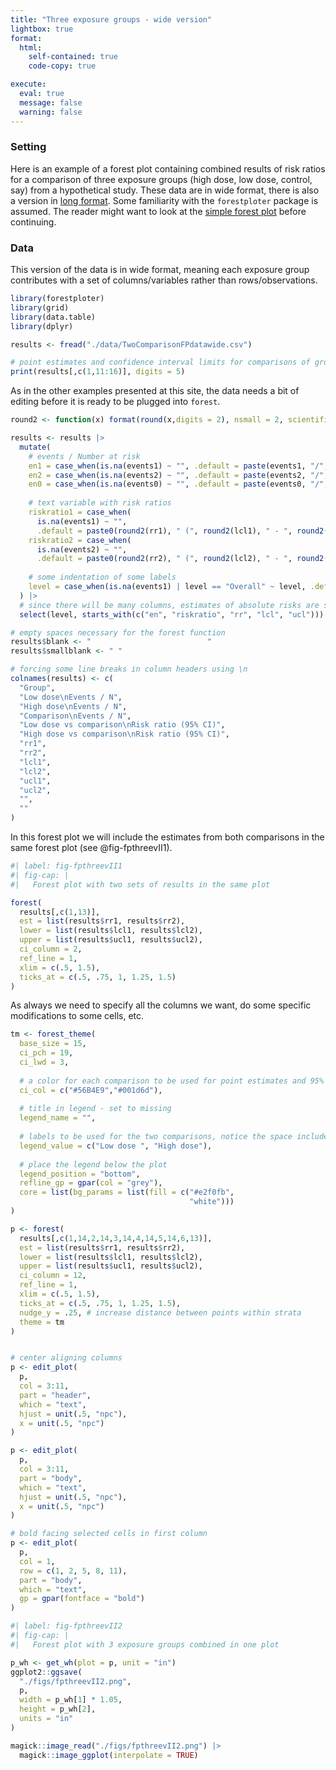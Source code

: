 ```yaml
---
title: "Three exposure groups - wide version"
lightbox: true
format:
  html:
    self-contained: true
    code-copy: true

execute:
  eval: true
  message: false
  warning: false
---
```

### Setting
Here is an example of a forest plot containing combined results of risk ratios for a comparison of three exposure groups (high dose, low dose, control, say) from a hypothetical study. These data are in wide format, there is also a version in [long format](ThreeGroupsV1.qmd). Some familiarity with the `forestploter` package is assumed. The reader might want to look at the [simple forest plot](OneSimplePlot.qmd) before continuing.

### Data

This version of the data is in wide format, meaning each exposure group contributes with a set of columns/variables rather than rows/observations.


```r
library(forestploter)
library(grid)
library(data.table)
library(dplyr)

results <- fread("./data/TwoComparisonFPdatawide.csv")

# point estimates and confidence interval limits for comparisons of groups 1 and 2 against group 0
print(results[,c(1,11:16)], digits = 5)
```

As in the other examples presented at this site, the data needs a bit of editing before it is ready to be plugged into `forest`.

```r
round2 <- function(x) format(round(x,digits = 2), nsmall = 2, scientific = FALSE)

results <- results |>
  mutate(
    # events / Number at risk
    en1 = case_when(is.na(events1) ~ "", .default = paste(events1, "/", n1)),
    en2 = case_when(is.na(events2) ~ "", .default = paste(events2, "/", n2)),
    en0 = case_when(is.na(events0) ~ "", .default = paste(events0, "/", n0)),
    
    # text variable with risk ratios
    riskratio1 = case_when(
      is.na(events1) ~ "",
      .default = paste0(round2(rr1), " (", round2(lcl1), " - ", round2(ucl1), ")")),
    riskratio2 = case_when(
      is.na(events2) ~ "",
      .default = paste0(round2(rr2), " (", round2(lcl2), " - ", round2(ucl2), ")")),
    
    # some indentation of some labels
    level = case_when(is.na(events1) | level == "Overall" ~ level, .default = paste(" ", level))
  ) |>
  # since there will be many columns, estimates of absolute risks are suppressed
  select(level, starts_with(c("en", "riskratio", "rr", "lcl", "ucl")))

# empty spaces necessary for the forest function
results$blank <- "                          "
results$smallblank <- " "

# forcing some line breaks in column headers using \n
colnames(results) <- c(
  "Group",
  "Low dose\nEvents / N",
  "High dose\nEvents / N",
  "Comparison\nEvents / N",
  "Low dose vs comparison\nRisk ratio (95% CI)",
  "High dose vs comparison\nRisk ratio (95% CI)",
  "rr1",
  "rr2",
  "lcl1",
  "lcl2",
  "ucl1",
  "ucl2",
  "",
  ""
)

```

In this forest plot we will include the estimates from both comparisons in the same forest plot (see @fig-fpthreevII1).

```r
#| label: fig-fpthreevII1
#| fig-cap: |
#|   Forest plot with two sets of results in the same plot

forest(
  results[,c(1,13)],
  est = list(results$rr1, results$rr2),
  lower = list(results$lcl1, results$lcl2),
  upper = list(results$ucl1, results$ucl2),
  ci_column = 2,
  ref_line = 1,
  xlim = c(.5, 1.5),
  ticks_at = c(.5, .75, 1, 1.25, 1.5)
)
```

As always we need to specify all the columns we want, do some specific modifications to some cells, etc.

```r
tm <- forest_theme(
  base_size = 15,
  ci_pch = 19,
  ci_lwd = 3,
  
  # a color for each comparison to be used for point estimates and 95% CIs
  ci_col = c("#56B4E9","#001d6d"),
  
  # title in legend - set to missing
  legend_name = "",
  
  # labels to be used for the two comparisons, notice the space included to add some distance between labels
  legend_value = c("Low dose ", "High dose"),
  
  # place the legend below the plot
  legend_position = "bottom",
  refline_gp = gpar(col = "grey"),
  core = list(bg_params = list(fill = c("#e2f0fb",
                                        "white")))
)

p <- forest(
  results[,c(1,14,2,14,3,14,4,14,5,14,6,13)],
  est = list(results$rr1, results$rr2),
  lower = list(results$lcl1, results$lcl2),
  upper = list(results$ucl1, results$ucl2),
  ci_column = 12,
  ref_line = 1,
  xlim = c(.5, 1.5),
  ticks_at = c(.5, .75, 1, 1.25, 1.5),
  nudge_y = .25, # increase distance between points within strata
  theme = tm
)


# center aligning columns
p <- edit_plot(
  p,
  col = 3:11,
  part = "header",
  which = "text",
  hjust = unit(.5, "npc"),
  x = unit(.5, "npc")
)

p <- edit_plot(
  p,
  col = 3:11,
  part = "body",
  which = "text",
  hjust = unit(.5, "npc"),
  x = unit(.5, "npc")
)

# bold facing selected cells in first column
p <- edit_plot(
  p,
  col = 1,
  row = c(1, 2, 5, 8, 11),
  part = "body",
  which = "text",
  gp = gpar(fontface = "bold")
)
```

```r
#| label: fig-fpthreevII2
#| fig-cap: |
#|   Forest plot with 3 exposure groups combined in one plot

p_wh <- get_wh(plot = p, unit = "in")
ggplot2::ggsave(
  "./figs/fpthreevII2.png",
  p,
  width = p_wh[1] * 1.05,
  height = p_wh[2],
  units = "in"
)

magick::image_read("./figs/fpthreevII2.png") |>
  magick::image_ggplot(interpolate = TRUE)
```

